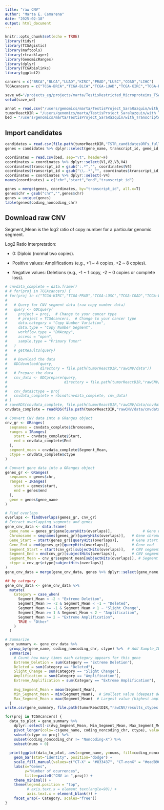 ```yaml
---
title: "raw CNV"
author: "Marta E. Camarena"
date: "2025-02-18"
output: html_document
---
```


```r
knitr::opts_chunk$set(echo = TRUE)
library(tidyr)
library(TCGAgistic)
library(maftools)
library(rtracklayer)
library(GenomicRanges)
library(dplyr)
library(TCGAbiolinks)
library(ggplot2)

cancers = c("BRCA","BLCA","LUAD","KIRC","PRAD","LUSC","COAD","LIHC")
TCGAcancers = c("TCGA-BRCA","TCGA-BLCA","TCGA-LUAD","TCGA-KIRC","TCGA-PRAD","TCGA-LUSC","TCGA-COAD","TCGA-LIHC")

save_wd="/projects_eg/projects/marta/TestisRestricted_Microproteins_TSA/with_TranscriptomeReconstruction/Multimap_altORFs/rawCNV/human"
setwd(save_wd)

annot = read.csv("/users/genomics/marta/TestisProject_SaraRazquin/with_TranscriptomeReconstruction/v47/human/newReference_Resconstructed/transID_geneID_isoforms_selected.1to1.csv")
tumorReactDIR = "/users/genomics/marta/TestisProject_SaraRazquin/with_TranscriptomeReconstruction/v47/cancers/log2ratio3x/cancertypes/onlyStep1"
bed = "/users/genomics/marta/TestisProject_SaraRazquin/with_TranscriptomeReconstruction/v47/cancers/log2ratio3x/cancertypes/onlyStep1/annotations_coding_noncoding/TSTR_ORFs.chr.bed"
```

## Import candidates

```r
candidates = read.csv(file.path(tumorReactDIR,"TSTR_candidatesORFs_fullcharacterized.csv"))
genes = candidates %>% dplyr::select(gene_name, transcript_id, gene_id, gene_type, coding_noncoding_chr) %>% subset(coding_noncoding_chr != "other ncORFs") %>% unique()

coordinates = read.csv(bed, sep="\t", header=F)
coordinates = coordinates %>% dplyr::select(V1,V2,V3,V4)
coordinates$transcript_id = gsub(":.*","", coordinates$V4)
coordinates$transcript_id = gsub("\\..*","", coordinates$transcript_id)
coordinates = coordinates %>% dplyr::select(-V4)
names(coordinates) = c("chr","start","end","transcript_id")

genes = merge(genes, coordinates, by="transcript_id", all.x=T)
genes$chr = gsub("chr","",genes$chr)
genes = unique(genes)
table(genes$coding_noncoding_chr)
```

## Download raw CNV

Segment_Mean is the log2 ratio of copy number for a particular genomic segment.

Log2 Ratio Interpretation:

- 0: Diploid (normal two copies).

- Positive values: Amplifications (e.g., +1 ~ 4 copies, +2 ~ 8 copies).

- Negative values: Deletions (e.g., -1 ~ 1 copy, -2 ~ 0 copies or complete loss).


```r
# cnvdata_complete = data.frame()
# # for(proj in TCGAcancers) {
# for(proj in c("TCGA-KIRC","TCGA-PRAD","TCGA-LUSC","TCGA-COAD","TCGA-LIHC")) {
# 
#   # Query for CNV segment data (raw copy number data)
#   query <- GDCquery(
#     project = proj,  # Change to your cancer type
#     # project = TCGAcancers,  # Change to your cancer type
#     data.category = "Copy Number Variation",
#     data.type = "Copy Number Segment",
#     workflow.type = "DNAcopy",
#     access = "open",
#     sample.type = "Primary Tumor"
#   )
#   # getResults(query)
#   
#   # Download the data
#   GDCdownload(query,
#               directory = file.path(tumorReactDIR,"rawCNV/data"))
#   # Prepare the data
#   cnv_data <- GDCprepare(query,
#                          directory = file.path(tumorReactDIR,"rawCNV/data"))
#   
#   cnv_data$ctype = proj
#   cnvdata_complete = rbind(cnvdata_complete, cnv_data)
# }
# saveRDS(cnvdata_complete, file.path(tumorReactDIR,"rawCNV/data/cnvdata_8cancertypes.rds"))
cnvdata_complete = readRDS(file.path(tumorReactDIR,"rawCNV/data/cnvdata_8cancertypes.rds"))
```

```r
# Convert CNV data into a GRanges object
cnv_gr <- GRanges(
  seqnames = cnvdata_complete$Chromosome,  
  ranges = IRanges(
    start = cnvdata_complete$Start,  
    end = cnvdata_complete$End       
  ),
  segment_mean = cnvdata_complete$Segment_Mean,
  ctype = cnvdata_complete$ctype
)

# Convert gene data into a GRanges object
genes_gr <- GRanges(
  seqnames = genes$chr, 
  ranges = IRanges(
    start = genes$start,       
    end = genes$end            
  ),
  gene = genes$gene_name     
)

# Find overlaps
overlaps <- findOverlaps(genes_gr, cnv_gr)
# Extract overlapping segments and genes
gene_cnv_data <- data.frame(
  gene_name = genes_gr$gene[queryHits(overlaps)],              # Gene name
  Chromosome = seqnames(genes_gr)[queryHits(overlaps)],   # Gene chromosome
  Gene_Start = start(genes_gr)[queryHits(overlaps)],      # Gene start
  Gene_End = end(genes_gr)[queryHits(overlaps)],          # Gene end
  Segment_Start = start(cnv_gr)[subjectHits(overlaps)],   # CNV segment start
  Segment_End = end(cnv_gr)[subjectHits(overlaps)],       # CNV segment end
  Segment_Mean = cnv_gr$segment_mean[subjectHits(overlaps)], # Segment mean
  ctype = cnv_gr$ctype[subjectHits(overlaps)]
)
gene_cnv_data = merge(gene_cnv_data, genes %>% dplyr::select(gene_name, coding_noncoding_chr), by="gene_name")

## by category
gene_cnv_data <- gene_cnv_data %>%
  mutate(
    Category = case_when(
      Segment_Mean < -2 ~ "Extreme Deletion",
      Segment_Mean >= -2 & Segment_Mean < -1 ~ "Deleted",
      Segment_Mean >= -1 & Segment_Mean < 1 ~ "Slight Change",
      Segment_Mean >= 1 & Segment_Mean < 2 ~ "Amplification",
      Segment_Mean >= 2 ~ "Extreme Amplification",
      TRUE ~ "Other"
    )
  )

# Summarize 
gene_summary <- gene_cnv_data %>%
  group_by(gene_name, coding_noncoding_chr, ctype) %>%  # Add Sample_ID if applicable
  summarize(
    # Count how many times each category appears for this gene
    Extreme_Deletion = sum(Category == "Extreme Deletion"),
    Deleted = sum(Category == "Deleted"),
    Slight_Change = sum(Category == "Slight Change"),
    Amplification = sum(Category == "Amplification"),
    Extreme_Amplification = sum(Category == "Extreme Amplification"),
    
    Avg_Segment_Mean = mean(Segment_Mean),
    Min_Segment_Mean = min(Segment_Mean),  # Smallest value (deepest deletion)
    Max_Segment_Mean = max(Segment_Mean)  # Largest value (highest amplification)
  )
write.csv(gene_summary, file.path(tumorReactDIR,"rawCNV/results_ctypes.csv"), row.names = F)
```

```r
for(proj in TCGAcancers) {
  data_to_plot = gene_summary %>%
    dplyr::select(-c(Avg_Segment_Mean, Min_Segment_Mean, Max_Segment_Mean)) %>%
    pivot_longer(cols=-c(gene_name, coding_noncoding_chr, ctype), values_to = "nums", names_to = "Category") %>% subset(Category != "Slight_Change") %>% 
    subset(ctype == proj) %>% 
    subset(coding_noncoding_chr != "Noncoding-X") %>%
    subset(nums > 0)
    
  print(ggplot(data_to_plot, aes(x=gene_name, y=nums, fill=coding_noncoding_chr)) +
    geom_bar(stat="identity", position="dodge") +
    scale_fill_manual(values=c("CT-X" = "#833437", "CT-nonX" = "#ead890", "Noncoding-nonX" = "#646c31")) + 
    labs(x="Genes",
         y="Number of ocurrences",
         title=paste0("CNV in ",proj)) +
    theme_minimal() +
    theme(legend.position = "top",
          # axis.text.x = element_text(angle=90)) +
          axis.text.x = element_blank()) +
    facet_wrap(~ Category, scales="free"))
}
```
